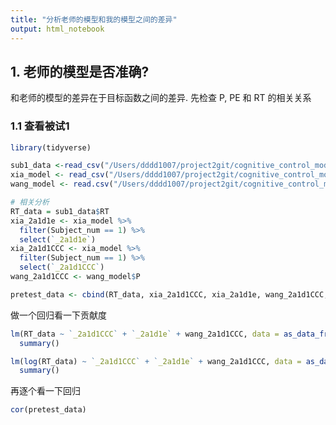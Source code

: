 ```yaml
---
title: "分析老师的模型和我的模型之间的差异"
output: html_notebook
---
```


## 1. 老师的模型是否准确?

和老师的模型的差异在于目标函数之间的差异. 先检查 P, PE 和 RT 的相关关系

### 1.1 查看被试1

```r
library(tidyverse)

sub1_data <-read_csv("/Users/dddd1007/project2git/cognitive_control_model/data/input/data_by_sub/sub_1_prepared_data.csv")
xia_model <- read_csv("/Users/dddd1007/project2git/cognitive_control_model/data/input/all_data_with_2a1d1CCC_2a1d1e.csv")
wang_model <- read.csv("/Users/dddd1007/project2git/cognitive_control_model/ref_code/Lingwang_CCC/model_results/RLCC_model_results_SR_Q_D_alphaCCC_V_WOB_sub_1.csv")
```

```r
# 相关分析
RT_data = sub1_data$RT
xia_2a1d1e <- xia_model %>% 
  filter(Subject_num == 1) %>% 
  select(`_2a1d1e`) 
xia_2a1d1CCC <- xia_model %>% 
  filter(Subject_num == 1) %>% 
  select(`_2a1d1CCC`) 
wang_2a1d1CCC <- wang_model$P

pretest_data <- cbind(RT_data, xia_2a1d1CCC, xia_2a1d1e, wang_2a1d1CCC, log(RT_data))
```

做一个回归看一下贡献度
```r
lm(RT_data ~ `_2a1d1CCC` + `_2a1d1e` + wang_2a1d1CCC, data = as_data_frame(pretest_data)) %>% 
  summary()

lm(log(RT_data) ~ `_2a1d1CCC` + `_2a1d1e` + wang_2a1d1CCC, data = as_data_frame(pretest_data)) %>% 
  summary()
```

再逐个看一下回归
```r
cor(pretest_data)
```


